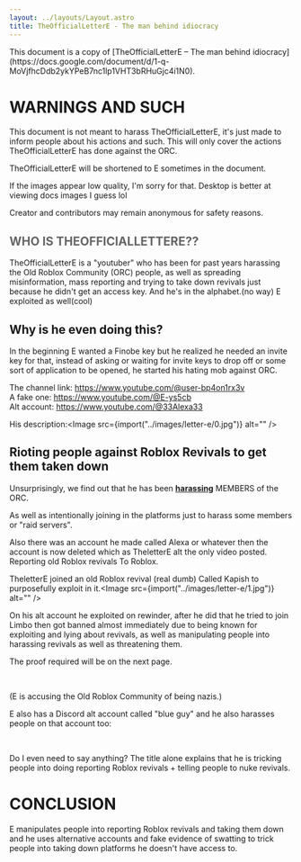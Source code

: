 ```yaml
---
layout: ../layouts/Layout.astro
title: TheOfficialLetterE - The man behind idiocracy
---
```



<div class="notification">
	This document is a copy of [TheOfficialLetterE &ndash; The man behind
	idiocracy](https://docs.google.com/document/d/1-q-MoVjfhcDdb2ykYPeB7nc1lp1VHT3bRHuGjc4i1N0).
</div>

# WARNINGS AND SUCH

This document is not meant to harass TheOfficialLetterE, it's just made to inform people about his actions and such. This will only cover the actions TheOfficialLetterE has done against the ORC.

TheOfficialLetterE will be shortened to E sometimes in the document.

If the images appear low quality, I'm sorry for that. Desktop is better at viewing docs images I guess lol

Creator and contributors may remain anonymous for safety reasons.

<h2 style="color:#666">WHO IS THEOFFICIALLETTERE??</h2>

TheOfficialLetterE is a "youtuber" who has been for past years harassing the Old Roblox Community (ORC) people, as well as spreading misinformation, mass reporting and trying to take down revivals just because he didn't get an access key. And he's in the alphabet.(no way) E exploited as well(cool)

## Why is he even doing this?

In the beginning E wanted a Finobe key but he realized he needed an invite key for that, instead of asking or waiting for invite keys to drop off or some sort of application to be opened, he started his hating mob against ORC.

The channel link: https://www.youtube.com/@user-bp4on1rx3v  
A fake one: https://www.youtube.com/@E-ys5cb  
Alt account: https://www.youtube.com/@33Alexa33

His description:<Image src={import("../images/letter-e/0.jpg")} alt="" />

## Rioting people against Roblox Revivals to get them taken down

Unsurprisingly, we find out that he has been **<ins>harassing</ins>** MEMBERS of the ORC.

As well as intentionally joining in the platforms just to harass some members or "raid servers".

Also there was an account he made called Alexa or whatever then the account is now deleted which as TheletterE alt the only video posted. Reporting old Roblox revivals To Roblox.

TheletterE joined an old Roblox revival (real dumb) Called Kapish to purposefully exploit in it.<Image src={import("../images/letter-e/1.jpg")} alt="" />

On his alt account he exploited on rewinder, after he did that he tried to join Limbo then got banned almost immediately due to being known for exploiting and lying about revivals, as well as manipulating people into harassing revivals as well as threatening them.

The proof required will be on the next page.

<div class="thin">
	<Image src={import("../images/letter-e/2.png")} alt="" />
	<Image src={import("../images/letter-e/3.jpg")} alt="" />
	<Image src={import("../images/letter-e/4.jpg")} alt="" />
	<Image src={import("../images/letter-e/5.jpg")} alt="" />
</div>
<Image src={import("../images/letter-e/6.png")} alt="" />

(E is accusing the Old Roblox Community of being nazis.)

E also has a Discord alt account called "blue guy" and he also harasses people on that account too:

<div class="thin">
	<Image src={import("../images/letter-e/7.png")} alt="" />
	<Image src={import("../images/letter-e/8.png")} alt="" />
	<Image src={import("../images/letter-e/9.jpg")} alt="" />
</div>

Do I even need to say anything? The title alone explains that he is tricking people into doing reporting Roblox revivals + telling people to nuke revivals.

# CONCLUSION

E manipulates people into reporting Roblox revivals and taking them down and he uses alternative accounts and fake evidence of swatting to trick people into taking down platforms he doesn't have access to.
